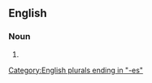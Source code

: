 {{also|check boxes}}

==English==

===Noun===
{{head|en|noun plural form}}

# {{plural of|checkbox|lang=en}}

[[Category:English plurals ending in "-es"]]
